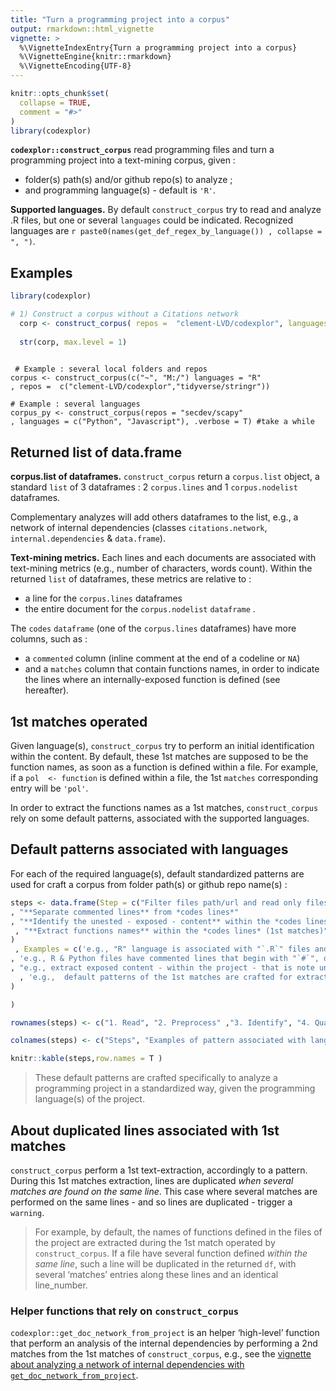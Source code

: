 ```yaml
---
title: "Turn a programming project into a corpus"
output: rmarkdown::html_vignette
vignette: >
  %\VignetteIndexEntry{Turn a programming project into a corpus}
  %\VignetteEngine{knitr::rmarkdown}
  %\VignetteEncoding{UTF-8}
---
```


```r
knitr::opts_chunk$set(
  collapse = TRUE,
  comment = "#>"
)
library(codexplor)

```

**`codexplor::construct_corpus`** read programming files and turn a programming project into a text-mining corpus, given :

- folder(s) path(s) and/or github repo(s) to analyze ;
- and programming language(s) - default is `'R'`.

**Supported languages.** By default `construct_corpus` try to read and analyze .R files, but one or several `languages` could be indicated. Recognized languages are `r paste0(names(get_def_regex_by_language()) , collapse = ", ")`. 

## Examples


```r
library(codexplor)

# 1) Construct a corpus without a Citations network
  corp <- construct_corpus( repos =  "clement-LVD/codexplor", languages = "R")
  
  str(corp, max.level = 1) 
  
```

     # Example : several local folders and repos
    corpus <- construct_corpus(c("~", "M:/") languages = "R"
    , repos =  c("clement-LVD/codexplor","tidyverse/stringr"))
   
    # Example : several languages
    corpus_py <- construct_corpus(repos = "secdev/scapy"
    , languages = c("Python", "Javascript"), .verbose = T) #take a while


## Returned list of data.frame
**corpus.list of dataframes.** `construct_corpus` return a `corpus.list` object, a standard `list` of 3 dataframes : 2 `corpus.lines` and 1 `corpus.nodelist` dataframes. 

Complementary analyzes will add others dataframes to the list, e.g., a network of internal dependencies (classes `citations.network`, `internal.dependencies` & `data.frame`).

**Text-mining metrics.** 
Each lines and each documents are associated with text-mining metrics (e.g., number of characters, words count). Within the returned `list` of dataframes, these metrics are relative to : 

- a line for the `corpus.lines` dataframes
- the entire document for the `corpus.nodelist` `dataframe` .

The `codes` `dataframe` (one of the `corpus.lines` dataframes) have more columns, such as :

- a `commented` column (inline comment at the end of a codeline or `NA`)
- and a `matches` column that contain functions names, in order to indicate the lines where an internally-exposed function is defined (see hereafter). 

## 1st matches operated
Given language(s), `construct_corpus` try to perform an initial identification within the content. By default, these 1st matches are supposed to be the function names, as soon as a function is defined within a file. For example, if a `pol  <- function` is defined within a file, the 1st `matches` corresponding entry will be `'pol'`.

In order to extract the functions names as a 1st matches, `construct_corpus` rely on some default patterns, associated with the supported languages. 

## Default patterns associated with languages
For each of the required language(s), default standardized patterns are used for craft a corpus from folder path(s) or github repo name(s) :

```r

steps <- data.frame(Step = c("Filter files path/url and read only files with correct extension(s)"  
, "**Separate commented lines** from *codes lines*"  
, "**Identify the unested - exposed - content** within the *codes lines*, in order to exclude the inner functions (*aka* nested functions) from the matches of the next step"
 , "**Extract functions names** within the *codes lines* (1st matches)"
)
 , Examples = c('e.g., "R" language is associated with "`.R`" files and a default filtering pattern (e.g., files with "`test-`", "`vignettes`", "`Rcheck`" in their full names are excluded)'   
, 'e.g., R & Python files have commented lines that begin with "`#`", others languages commented lines with "`/*`" and sometimes have commented blocks on several lines'
, "e.g., extract exposed content - within the project - that is note under a block of code delimitor such as '{' and '}' for the R language"
  , 'e.g.,  default patterns of the 1st matches are crafted for extract the names of the functions defined within a file, e.g., for the R programming language : the name is before a "`<- function(`" instruction'
)

)

rownames(steps) <- c("1. Read", "2. Preprocess" ,"3. Identify", "4. Qualify")

colnames(steps) <- c("Steps", "Examples of pattern associated with language(s)")

knitr::kable(steps,row.names = T )

```

> These default patterns are crafted specifically to analyze a programming project in a standardized way, given the programming language(s) of the project.

## About duplicated lines associated with 1st matches
`construct_corpus` perform a 1st text-extraction, accordingly to a pattern. During this 1st matches extraction, lines are duplicated *when several matches are found on the same line*. This case where several matches are performed on the same lines - and so lines are duplicated - trigger a `warning`. 

> For example, by default, the names of functions defined in the files of the project are extracted during the 1st match operated by `construct_corpus`. If a file have several function defined *within the same line*, such a line will be duplicated in the returned `df`, with several 'matches' entries along these lines and an identical line_number. 

### Helper functions that rely on `construct_corpus`
`codexplor::get_doc_network_from_project` is an helper 'high-level' function that perform an analysis of the internal dependencies by performing a 2nd matches from the 1st matches of `construct_corpus`, e.g., see the [vignette about analyzing a network of internal dependencies with `get_doc_network_from_project`](https://clement-lvd.github.io/codexplor/articles/vignette_citations.network_df_of_internal.dependencies.html).
